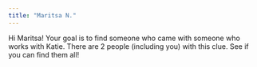 ```yaml
---
title: "Maritsa N."
---
```


Hi Maritsa! Your goal is to find someone who came with someone who works with Katie. There are 2 people (including you) with this clue. See if you can find them all!
